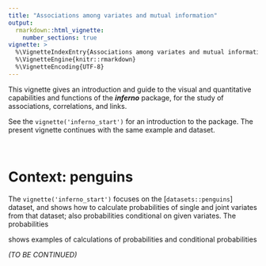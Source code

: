 ```yaml
---
title: "Associations among variates and mutual information"
output:
  rmarkdown::html_vignette:
    number_sections: true
vignette: >
  %\VignetteIndexEntry{Associations among variates and mutual information}
  %\VignetteEngine{knitr::rmarkdown}
  %\VignetteEncoding{UTF-8}
---
```




This vignette gives an introduction and guide to the visual and quantitative capabilities and functions of the ***inferno*** package, for the study of associations, correlations, and links.

See the `vignette('inferno_start')` for an introduction to the package. The present vignette continues with the same example and dataset.

\

# Context: penguins

The `vignette('inferno_start')` focuses on the [`datasets::penguins`] dataset, and shows how to calculate probabilities of single and joint variates from that dataset; also probabilities conditional on given variates. The probabilities 

shows examples of calculations of probabilities and conditional probabilities 


*(TO BE CONTINUED)*

